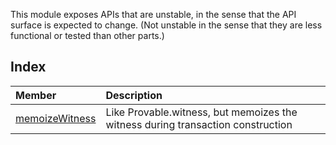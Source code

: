 This module exposes APIs that are unstable, in the sense that the API surface is expected to change.
(Not unstable in the sense that they are less functional or tested than other parts.)

## Index

| Member | Description |
| :------ | :------ |
| [memoizeWitness](functions/memoizeWitness.mdx) | Like Provable.witness, but memoizes the witness during transaction construction |
